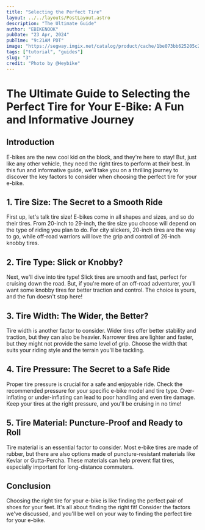 ```yaml
---
title: "Selecting the Perfect Tire"
layout: ../../layouts/PostLayout.astro
description: "The Ultimate Guide"
author: "EBIKENOOK"
pubDate: "23 Apr, 2024"
pubTime: "9:21AM PDT"
image: "https://segway.imgix.net/catalog/product/cache/1be073bb625205c2a3aab025b4fe3368/x/y/xyber_v9_cam_01_a1_01_1.png"
tags: ["tutorial", "guides"]
slug: "3"
credit: "Photo by @Heybike"
---
```


# The Ultimate Guide to Selecting the Perfect Tire for Your E-Bike: A Fun and Informative Journey

## Introduction

E-bikes are the new cool kid on the block, and they're here to stay! But, just like any other vehicle, they need the right tires to perform at their best. In this fun and informative guide, we'll take you on a thrilling journey to discover the key factors to consider when choosing the perfect tire for your e-bike.

## 1. Tire Size: The Secret to a Smooth Ride

First up, let's talk tire size! E-bikes come in all shapes and sizes, and so do their tires. From 20-inch to 29-inch, the tire size you choose will depend on the type of riding you plan to do. For city slickers, 20-inch tires are the way to go, while off-road warriors will love the grip and control of 26-inch knobby tires.

## 2. Tire Type: Slick or Knobby?

Next, we'll dive into tire type! Slick tires are smooth and fast, perfect for cruising down the road. But, if you're more of an off-road adventurer, you'll want some knobby tires for better traction and control. The choice is yours, and the fun doesn't stop here!

## 3. Tire Width: The Wider, the Better?

Tire width is another factor to consider. Wider tires offer better stability and traction, but they can also be heavier. Narrower tires are lighter and faster, but they might not provide the same level of grip. Choose the width that suits your riding style and the terrain you'll be tackling.

## 4. Tire Pressure: The Secret to a Safe Ride

Proper tire pressure is crucial for a safe and enjoyable ride. Check the recommended pressure for your specific e-bike model and tire type. Over-inflating or under-inflating can lead to poor handling and even tire damage. Keep your tires at the right pressure, and you'll be cruising in no time!

## 5. Tire Material: Puncture-Proof and Ready to Roll

Tire material is an essential factor to consider. Most e-bike tires are made of rubber, but there are also options made of puncture-resistant materials like Kevlar or Gutta-Percha. These materials can help prevent flat tires, especially important for long-distance commuters.

## Conclusion

Choosing the right tire for your e-bike is like finding the perfect pair of shoes for your feet. It's all about finding the right fit! Consider the factors we've discussed, and you'll be well on your way to finding the perfect tire for your e-bike.
